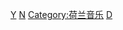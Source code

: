 {{Catnav|頁面分類|各種主題的頁面分類|按國家分類|各國人物|荷兰人}}
{{Catnav|頁面分類|人类社会|人物|各國人物|荷兰人}}
{{Catnav|頁面分類|人物|各國人物|荷兰人}}
{{Commons category|Musicians from the Netherlands}}

[[Category:各职业荷兰人|Y]]
[[Category:各國音樂家|N]]
[[Category:荷兰音乐|Category:荷兰音乐]]
[[Category:歐洲音樂家|D]]